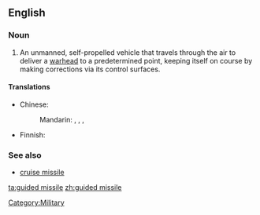 ==English==

===Noun===
{{wikipedia}}
{{en-noun|sg=[[guided]] [[missile]]}}

# An unmanned, self-propelled vehicle that travels through the air to deliver a [[warhead]] to a predetermined point, keeping itself on course by making corrections via its control surfaces.

====Translations====
{{trans-top|unmanned, self-propelled vehicle that travels through the air}}
* Chinese:
*: Mandarin: {{t|cmn|導彈|sc=Hani}}, {{t|cmn|导弹|tr=dǎodàn|sc=Hani}}, {{t|cmn|導向飛彈|sc=Hani}}, {{t-|cmn|导向飞弹|tr=dǎoxiàng fēidàn|sc=Hani}}
{{trans-mid}}
* Finnish: {{t+|fi|ohjus}}
{{trans-bottom}}

===See also===
*[[cruise missile]]

[[Category:Military]]

[[ta:guided missile]]
[[zh:guided missile]]